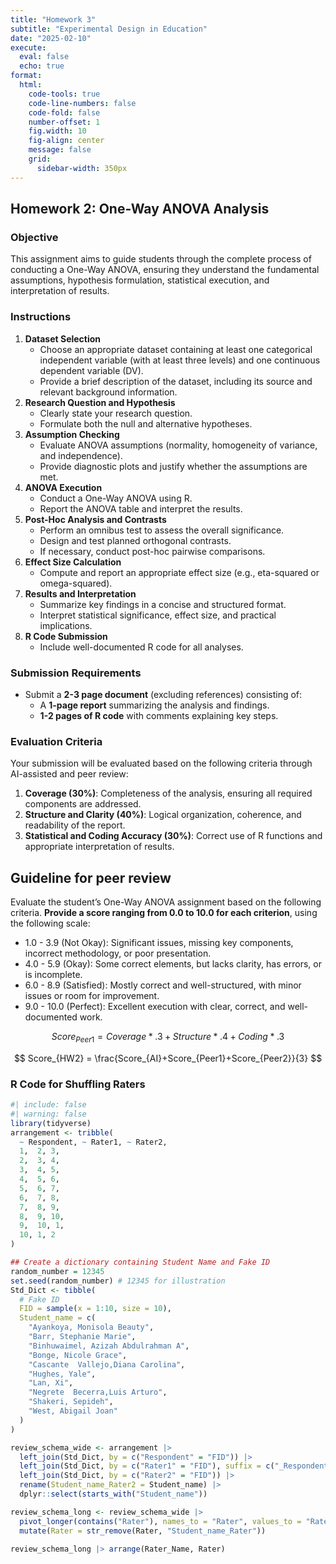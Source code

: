 ```yaml
---
title: "Homework 3"
subtitle: "Experimental Design in Education"
date: "2025-02-10"
execute: 
  eval: false
  echo: true
format: 
  html:
    code-tools: true
    code-line-numbers: false
    code-fold: false
    number-offset: 1
    fig.width: 10
    fig-align: center
    message: false
    grid:
      sidebar-width: 350px
---
```


## Homework 2: One-Way ANOVA Analysis

### Objective

This assignment aims to guide students through the complete process of conducting a One-Way ANOVA, ensuring they understand the fundamental assumptions, hypothesis formulation, statistical execution, and interpretation of results.

### Instructions

1.  **Dataset Selection**
    -   Choose an appropriate dataset containing at least one categorical independent variable (with at least three levels) and one continuous dependent variable (DV).
    -   Provide a brief description of the dataset, including its source and relevant background information.
2.  **Research Question and Hypothesis**
    -   Clearly state your research question.
    -   Formulate both the null and alternative hypotheses.
3.  **Assumption Checking**
    -   Evaluate ANOVA assumptions (normality, homogeneity of variance, and independence).
    -   Provide diagnostic plots and justify whether the assumptions are met.
4.  **ANOVA Execution**
    -   Conduct a One-Way ANOVA using R.
    -   Report the ANOVA table and interpret the results.
5.  **Post-Hoc Analysis and Contrasts**
    -   Perform an omnibus test to assess the overall significance.
    -   Design and test planned orthogonal contrasts.
    -   If necessary, conduct post-hoc pairwise comparisons.
6.  **Effect Size Calculation**
    -   Compute and report an appropriate effect size (e.g., eta-squared or omega-squared).
7.  **Results and Interpretation**
    -   Summarize key findings in a concise and structured format.
    -   Interpret statistical significance, effect size, and practical implications.
8.  **R Code Submission**
    -   Include well-documented R code for all analyses.

### Submission Requirements

-   Submit a **2-3 page document** (excluding references) consisting of:
    -   A **1-page report** summarizing the analysis and findings.
    -   **1-2 pages of R code** with comments explaining key steps.

### Evaluation Criteria

Your submission will be evaluated based on the following criteria through AI-assisted and peer review:

1.  **Coverage (30%)**: Completeness of the analysis, ensuring all required components are addressed.
2.  **Structure and Clarity (40%)**: Logical organization, coherence, and readability of the report.
3.  **Statistical and Coding Accuracy (30%)**: Correct use of R functions and appropriate interpretation of results.

## Guideline for peer review

Evaluate the student's One-Way ANOVA assignment based on the following criteria. **Provide a score ranging from 0.0 to 10.0 for each criterion**, using the following scale:

-   1.0 - 3.9 (Not Okay): Significant issues, missing key components, incorrect methodology, or poor presentation.
-   4.0 - 5.9 (Okay): Some correct elements, but lacks clarity, has errors, or is incomplete.
-   6.0 - 8.9 (Satisfied): Mostly correct and well-structured, with minor issues or room for improvement.
-   9.0 - 10.0 (Perfect): Excellent execution with clear, correct, and well-documented work.

$$
Score_{Peer1} = Coverage * .3 + Structure * .4 + Coding * .3
$$

$$
Score_{HW2} = \frac{Score_{AI}+Score_{Peer1}+Score_{Peer2}}{3}
$$

### R Code for Shuffling Raters

```r
#| include: false
#| warning: false
library(tidyverse)
arrangement <- tribble(
  ~ Respondent, ~ Rater1, ~ Rater2,
  1,  2, 3,
  2,  3, 4,
  3,  4, 5,
  4,  5, 6,
  5,  6, 7,
  6,  7, 8,
  7,  8, 9,
  8,  9, 10,
  9,  10, 1,
  10, 1, 2
)

## Create a dictionary containing Student Name and Fake ID 
random_number = 12345
set.seed(random_number) # 12345 for illustration
Std_Dict <- tibble(
  # Fake ID
  FID = sample(x = 1:10, size = 10),
  Student_name = c(
    "Ayankoya, Monisola Beauty",
    "Barr, Stephanie Marie",
    "Binhuwaimel, Azizah Abdulrahman A",
    "Bonge, Nicole Grace",
    "Cascante  Vallejo,Diana Carolina",
    "Hughes, Yale",
    "Lan, Xi",
    "Negrete  Becerra,Luis Arturo",
    "Shakeri, Sepideh",
    "West, Abigail Joan"
  )
) 

review_schema_wide <- arrangement |> 
  left_join(Std_Dict, by = c("Respondent" = "FID")) |> 
  left_join(Std_Dict, by = c("Rater1" = "FID"), suffix = c("_Respondent" ,"_Rater1"), keep = FALSE) |> 
  left_join(Std_Dict, by = c("Rater2" = "FID")) |> 
  rename(Student_name_Rater2 = Student_name) |> 
  dplyr::select(starts_with("Student_name"))

review_schema_long <- review_schema_wide |> 
  pivot_longer(contains("Rater"), names_to = "Rater", values_to = "Rater_Name") |> 
  mutate(Rater = str_remove(Rater, "Student_name_Rater"))

review_schema_long |> arrange(Rater_Name, Rater)
```
